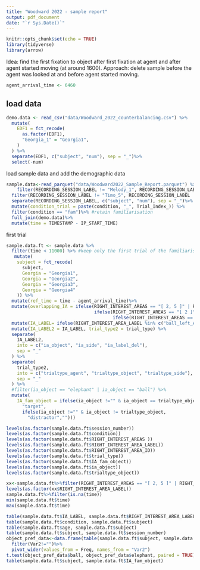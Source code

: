 ```yaml
---
title: "Woodward 2022 - sample report"
output: pdf_document
date: "`r Sys.Date()`"
---
```


```r
knitr::opts_chunk$set(echo = TRUE)
library(tidyverse)
library(arrow)
```
Idea: find the first fixation to object after first fixation at agent and after agent started moving (at around 1600). Approach: delete sample before the agent was looked at and before agent started moving. 
```r
agent_arrival_time <- 6460
```


## load data

```r
demo.data <- read_csv("data/Woodward_2022_counterbalancing.csv") %>%
  mutate(
    EDF1 = fct_recode(
      as.factor(EDF1),
      "Georgia_1" = "Georgia1",
    )
  ) %>%
  separate(EDF1, c("subject", "num"), sep = "_")%>%
  select(-num)
```
load sample data and add the demographic data
```r
sample.data<-read_parquet("data/Woodward2022_Sample_Report.parquet") %>%
    filter(RECORDING_SESSION_LABEL != "Melody_1", RECORDING_SESSION_LABEL != "Mia_5") %>%
  filter(RECORDING_SESSION_LABEL != "Timo_5", RECORDING_SESSION_LABEL != "Joker_5") %>%
  separate(RECORDING_SESSION_LABEL, c("subject", "num"), sep = "_")%>%
  mutate(condition_trial = paste(condition, "_", Trial_Index_)) %>%
  filter(condition == "fam")%>% #retain familiarisation 
  full_join(demo.data)%>%
  mutate(time = TIMESTAMP - IP_START_TIME)
```

first trial
```r
sample.data.ft <- sample.data %>%
  filter(time < 11000) %>% #keep only the first trial of the familiarisation
   mutate(
    subject = fct_recode(
      subject,
      Georgia = "Georgia1",
      Georgia = "Georgia2",
      Georgia = "Georgia3",
      Georgia = "Georgia4"
    )) %>%
  mutate(ref_time = time - agent_arrival_time)%>%
  mutate(overlapping_IA = ifelse(RIGHT_INTEREST_AREAS == "[ 2, 5 ]" | RIGHT_INTEREST_AREAS == "[ 4, 5 ]", "agent_object",
                                 ifelse(RIGHT_INTEREST_AREAS == "[ 2 ]" | RIGHT_INTEREST_AREAS == "[ 4 ]", "object",
                                        ifelse(RIGHT_INTEREST_AREAS == "[ 5 ]", "agent", "")))) %>%
  mutate(IA_LABEL= ifelse(RIGHT_INTEREST_AREA_LABEL %in% c("ball_left_AOI", "ball_right_AOI", "elephant_left_AOI", "elephant_right_AOI"), RIGHT_INTEREST_AREA_LABEL, "")) %>%
  mutate(IA_LABEL2 = IA_LABEL, trial_type2 = trial_type) %>%
  separate(
    IA_LABEL2,
    into = c("ia_object", "ia_side", "ia_label_del"),
    sep = "_"
  ) %>%
  separate(
    trial_type2,
    into = c("trialtype_agent", "trialtype_object", "trialtype_side"),
    sep = "_"
  ) %>%
  #filter(ia_object == "elephant" | ia_object == "ball") %>%
  mutate(
    IA_fam_object = ifelse(ia_object !="" & ia_object == trialtype_object,
      "target",
      ifelse(ia_object !="" & ia_object != trialtype_object,
        "distractor","")))
```

```r
levels(as.factor(sample.data.ft$session_number))
levels(as.factor(sample.data.ft$condition))
levels(as.factor(sample.data.ft$RIGHT_INTEREST_AREAS ))
levels(as.factor(sample.data.ft$RIGHT_INTEREST_AREA_LABEL))
levels(as.factor(sample.data.ft$RIGHT_INTEREST_AREA_ID))
levels(as.factor(sample.data.ft$trial_type))
levels(as.factor(sample.data.ft$IA_fam_object))
levels(as.factor(sample.data.ft$ia_object))
levels(as.factor(sample.data.ft$trialtype_object))

xx<-sample.data.ft%>%filter(RIGHT_INTEREST_AREAS == "[ 2, 5 ]" | RIGHT_INTEREST_AREAS == "[ 4, 5 ]")
levels(as.factor(xx$RIGHT_INTEREST_AREA_LABEL))
sample.data.ft%>%filter(is.na(time))
min(sample.data.ft$time)
max(sample.data.ft$time)

table(sample.data.ft$IA_LABEL, sample.data.ft$RIGHT_INTEREST_AREA_LABEL)
table(sample.data.ft$condition, sample.data.ft$subject)
table(sample.data.ft$age, sample.data.ft$subject)
table(sample.data.ft$subject, sample.data.ft$session_number)
object_pref_data<-data.frame(table(sample.data.ft$subject, sample.data.ft$ia_object))%>%
  filter(Var2!="")%>%
  pivot_wider(values_from = Freq, names_from = "Var2")
t.test(object_pref_data$ball, object_pref_data$elephant, paired = TRUE) # no significant preference for one of the objects
table(sample.data.ft$subject, sample.data.ft$IA_fam_object)


```


